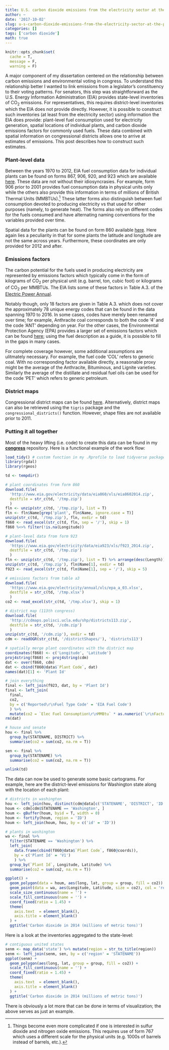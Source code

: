 ```yaml
---
title: U.S. carbon dioxide emissions from the electricity sector at the plant-level
author: ~
date: '2017-10-02'
slug: u-s-carbon-dioxide-emissions-from-the-electricity-sector-at-the-plant-level
categories: []
tags: ['carbon dioxide']
math: true
---
```


```r
knitr::opts_chunk$set(
  cache = T,
  message = F,
  warning = F)
```

A major component of my dissertation centered on the relationship between carbon  emissions and environmental voting in congress.  To understand this relationship better I wanted to link emissions from a legislator's constituency to their voting patterns.  For senators, this step was straightforward as the U.S. Energy Information Administration (EIA) provides state-level inventories of CO$_2$ emissions.  For representatives, this requires district-level inventories which the EIA does not provide directly.  However, it is possible to construct such inventories (at least from the electricity sector) using information the EIA does provide: plant-level fuel consumption used for electricity generation, spatial locations of individual plants, and carbon dioxide emissions factors for commonly used fuels.  These data combined with spatial information on congressional districts allows one to arrive at estimates of emissions.  This post describes how to construct such estimates.

### Plant-level data

Between the years 1970 to 2012, EIA fuel consumption data for individual plants can be found on forms 867, 906, 920, and 923 which are available [here](https://www.eia.gov/electricity/data/eia923/).  These data are not without their idiosyncrasies.  For example, form 906 prior to 2001 provides fuel consumption data in physical units only while the others also provide this information in terms of millions of British Thermal Units (MMBTUs).[^1]  These latter forms also distinguish between fuel consumption devoted to producing electricity vs that used for other purposes (namely, to generate heat).  The forms also rely on different codes for the fuels consumed and have alternating naming conventions for the variables provided over time.

Spatial data for the plants can be found on form 860 available [here](https://www.eia.gov/electricity/data/eia860/).  Here again lies a peculiarity in that for some plants the latitude and longitude are not the same across years.  Furthermore, these coordinates are only provided for 2012 and after.

### Emissions factors

The carbon potential for the fuels used in producing electricity are represented by emissions factors which typically come in the form of kilograms of CO$_2$ per physical unit (e.g. barrel, ton, cubic foot) or kilograms of CO$_2$ per MMBTUs.  The EIA lists some of these factors in Table A.3. of the [Electric Power Annual](https://www.eia.gov/electricity/annual/html/epa_a_03.html).   

Notably though, only 18 factors are given in Table A.3. which does not cover the approximately 78 unique energy codes that can be found in the data spanning 1970 to 2016.  In some cases, codes have merely been renamed over time; for example, Anthracite coal corresponds to both the code '4' and the code 'ANT' depending on year.  For the other cases, the Environmental Protection Agency (EPA) provides a larger set of emissions factors which can be found [here](https://www.epa.gov/sites/production/files/2015-07/documents/emission-factors_2014.pdf); using the fuel description as a guide, it is possible to fill in the gaps in many cases.

For complete coverage however, some additional assumptions are ulitmately necessary.  For example, the fuel code 'COL' refers to generic coal.  With no corresponding factor available directly, a reasonable proxy might be the average of the Anthracite, Bituminous, and Lignite varieties. Similarly the average of the distillate and residual fuel oils can be used for the code 'PET' which refers to generic petroleum.

### District maps

Congressional district maps can be found [here](http://cdmaps.polisci.ucla.edu/).  Alternatively, district maps can also be retrieved using the `tigris` package and the `congressional_districts()` function.  However, shape files are not available prior to 2011.

### Putting it all together

Most of the heavy lifting (i.e. code) to create this data can be found in my [**congress**](https://github.com/johnson-shuffle/congress) repository.  Here is a functional example of the work flow:

```r
load_tidy() # custom function in my .Rprofile to load tidyverse packages
library(rgdal)
library(rgeos)

td <- tempdir()

# plant coordinates from form 860
download.file(
  'http://www.eia.gov/electricity/data/eia860/xls/eia8602014.zip', 
  destfile = str_c(td, '/tmp.zip')
  )
fln <- unzip(str_c(td, '/tmp.zip'), list = T)
fln <- fln$Name[grep('plant', fln$Name, ignore.case = T)]
unzip(str_c(td, '/tmp.zip'), fln, exdir = td)
f860 <- read_excel(str_c(td, fln, sep = '/'), skip = 1)
f860 %<>% filter(!is.na(Longitude))

# plant-level data from form 923
download.file(
  'https://www.eia.gov/electricity/data/eia923/xls/f923_2014.zip',
  destfile = str_c(td, '/tmp.zip')
  )
fln <- unzip(str_c(td, '/tmp.zip'), list = T) %>% arrange(desc(Length))
unzip(str_c(td, '/tmp.zip'), fln$Name[1], exdir = td)
f923 <- read_excel(str_c(td, fln$Name[1], sep = '/'), skip = 5)

# emissions factors from table a3
download.file(
  'https://www.eia.gov/electricity/annual/xls/epa_a_03.xlsx',
  destfile = str_c(td, '/tmp.xlsx')
  )
co2 <- read_excel(str_c(td, '/tmp.xlsx'), skip = 1)

# district map (113th congress)
download.file(
  'http://cdmaps.polisci.ucla.edu/shp/districts113.zip',
  destfile = str_c(td, '/cdm.zip')
  )
unzip(str_c(td, '/cdm.zip'), exdir = td)
cdm <- readOGR(str_c(td, '/districtShapes/'), 'districts113')

# spatially merge plant coordinates with the district map
coordinates(f860) <- c('Longitude', 'Latitude')
proj4string(f860) <- proj4string(cdm)
dat <- over(f860, cdm)
dat <- cbind(f860@data$`Plant Code`, dat)
names(dat)[1] <- 'Plant Id'

# join everything
final <- left_join(f923, dat, by = 'Plant Id')
final <- left_join(
  final,
  co2,
  by = c('Reported\r\nFuel Type Code' = 'EIA Fuel Code')
  ) %>%
  mutate(co2 = `Elec Fuel Consumption\r\nMMBtu` * as.numeric(`\r\nFactor (Kilograms of CO2 Per Million Btu)**`) / 1E9)
rm(dat)

# house and senate
hou <- final %>%
  group_by(STATENAME, DISTRICT) %>%
  summarise(co2 = sum(co2, na.rm = T))

sen <- final %>%
  group_by(STATENAME) %>%
  summarise(co2 = sum(co2, na.rm = T))

unlink(td)
```

The data can now be used to generate some basic cartograms.  For example, here are the district-level emissions for Washington state along with the location of each plant:

```r

# districts in washington
hou <- left_join(hou, distinct(cdm@data[c('STATENAME', 'DISTRICT', 'ID')]))
houm <- cdm[cdm$STATENAME == 'Washington', ]
houm <- gBuffer(houm, byid = T, width = 0)
houm <- fortify(houm, region = 'ID')
houm <- left_join(houm, hou, by = c('id' = 'ID'))

# plants in washington
wa <- final %>%
  filter(STATENAME == 'Washington') %>%
  left_join(
    data.frame(cbind(f860@data$`Plant Code`, f860@coords)),
    by = c('Plant Id' = 'V1')
    ) %>%
  group_by(`Plant Id`, Longitude, Latitude) %>%
  summarise(co2 = sum(co2, na.rm = T))

ggplot() +
  geom_polygon(data = houm, aes(long, lat, group = group, fill = co2)) +
  geom_point(data = wa, aes(Longitude, Latitude, size = co2), col = 'red') +
  scale_size_continuous(name = '') +
  scale_fill_continuous(name = '') +
  coord_fixed(ratio = 1.45) +
  theme(
    axis.text  = element_blank(),
    axis.title = element_blank()
  ) +
  ggtitle('Carbon dioxide in 2014 (millions of metric tons)')
```

Here is a look at the inventories aggregated to the state-level:

```r

# contiguous united states
senm <- map_data('state') %>% mutate(region = str_to_title(region))
senm <- left_join(senm, sen, by = c('region' = 'STATENAME'))
ggplot(senm) +
  geom_polygon(aes(long, lat, group = group, fill = co2)) +
  scale_fill_continuous(name = '') +
  coord_fixed(ratio = 1.45) +
  theme(
    axis.text  = element_blank(),
    axis.title = element_blank()
  ) +
  ggtitle('Carbon dioxide in 2014 (millions of metric tons)')

```

There is obviously a lot more that can be done in terms of visualization; the above serves as just an example.

[^1]:
Things become even more complicated if one is interested in sulfur dioxide and nitrogen oxide emissions.  This requires use of form 767 which uses a different scale for the physical units (e.g. 1000s of barrels instead of barrels, etc.).